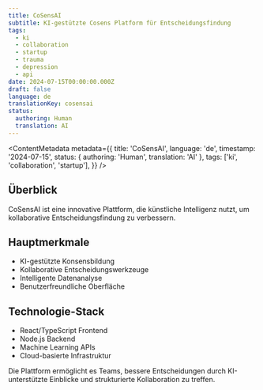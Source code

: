 ```yaml
---
title: CoSensAI
subtitle: KI-gestützte Cosens Platform für Entscheidungsfindung
tags:
  - ki
  - collaboration
  - startup
  - trauma
  - depression
  - api
date: 2024-07-15T00:00:00.000Z
draft: false
language: de
translationKey: cosensai
status:
  authoring: Human
  translation: AI
---
```



<Headline title="CoSensAI" subtitle="KI-gestützte Entscheidungsfindung" tagline="Projekt" />

<ContentMetadata
  metadata={{
    title: 'CoSensAI',
    language: 'de',
    timestamp: '2024-07-15',
    status: { authoring: 'Human', translation: 'AI' },
    tags: ['ki', 'collaboration', 'startup'],
  }}
/>

## Überblick

CoSensAI ist eine innovative Plattform, die künstliche Intelligenz nutzt, um kollaborative Entscheidungsfindung zu verbessern.

## Hauptmerkmale

- KI-gestützte Konsensbildung
- Kollaborative Entscheidungswerkzeuge
- Intelligente Datenanalyse
- Benutzerfreundliche Oberfläche

## Technologie-Stack

- React/TypeScript Frontend
- Node.js Backend
- Machine Learning APIs
- Cloud-basierte Infrastruktur

Die Plattform ermöglicht es Teams, bessere Entscheidungen durch KI-unterstützte Einblicke und strukturierte Kollaboration zu treffen.
